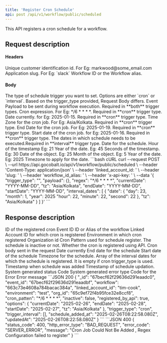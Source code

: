 ```yaml
---
title: 'Register Cron Schedule'
api: post /api/v1/workflow/public/scheduled
---
```


This API registers a cron schedule for a workflow.

## Request description
#### Headers 
<ParamField header="linked_account_id" type="string" required>
  Unique customer identification id. For Eg: markwood@some_email.com
</ParamField>

<ParamField header="slug" type="string" required>
  Application slug. For Eg: `slack`
</ParamField>

<ParamField header="workflow_id_alias" type="string" required>
  Workflow ID or the Workflow alias.
</ParamField>

#### Body
<ParamField body="trigger_type" type="string" required>
  The type of schedule trigger you want to set. Options are either `cron` or `interval`.
</ParamField>
<Info>
Based on the trigger_type provided, Request Body differs.
</Info>
<ParamField body="payload" type="object" required>
  Event Payload to be sent during workflow execution. Required in **both** trigger types.
</ParamField>

<ParamField body="regex" type="string" required>
  Cron expression. For Eg: */6 * * * *. Required in **cron** trigger type.
</ParamField>

<ParamField body="currentDate" type="string" required>
  Date currently. for Eg: 2025-01-15. Required in **cron** trigger type.
</ParamField>
<ParamField body="tz" type="string" required>
  Time Zone for the cron job. For Eg: Asia/Kolkata. Required in **cron** trigger type.
</ParamField>
<ParamField body="endDate" type="string" required>
  End Date for the cron job. For Eg: 2025-01-19. Required in **cron** trigger type.
</ParamField>
<ParamField body="startDate" type="string" required>
  Start date of the cron job. for Eg: 2025-01-16. Required in **cron** trigger type.
</ParamField>



<ParamField body="interval_dates" type="array" required>
  The dates in which schedule needs to be executed.Required in **interval** trigger type.
       <Expandable title="properties">
        <ResponseField name="date" type="object" required>
            Date for the schedule.
                <Expandable title="properties">
                  <ResponseField name="hour" type="string" required>
                        Hour of the timestamp Eg: 21
                    </ResponseField>
                  <ResponseField name="minute" type="string" required>
                        Year of the date. Eg: 45
                    </ResponseField>
                  <ResponseField name="second" type="string" required>
                        Seconds of the timestamp. Eg: 30
                    </ResponseField>
                    <ResponseField name="day" type="string" required>
                        Date of the object. Eg: 25
                    </ResponseField>
                    <ResponseField name="month" type="string" required>
                        Month of the object. Eg: 5
                    </ResponseField>
                    <ResponseField name="year" type="string" required>
                        Year of the date. Eg: 2025
                    </ResponseField>
                </Expandable>
        </ResponseField>
        <ResponseField name="tz" type="string" required>
            Timezone to apply for the date.
        </ResponseField>
     </Expandable>
</ParamField>

<RequestExample>
```bash cURL
curl --request POST \
  --url https://api.gocobalt.io/api/v1/workflow/public/scheduled \
  --header 'Content-Type: application/json' \
  --header 'linked_account_id: <linked_account_id>' \
  --header 'slug: <slug>' \
  --header 'workflow_id_alias: <workflow_id_alias>' \
  --header 'x-api-key: <api-key>' \
  --data '{
  "trigger_type": "<string>",
  "payload": {},
  "regex": "*/6 * * * *",
  "currentDate": "YYYY-MM-DD",
  "tz": "Asia/Kolkata",
  "endDate": "YYYY-MM-DD",
  "startDate": "YYYY-MM-DD",
  "interval_dates": [
        {
            "date": {
                "day": 23,
                "month": 1,
                "year": 2025
                "hour": 22,
                "minute": 22,
                "second": 22
            },
            "tz": "Asia/Kolkata"
        }
    ]
}'
```
</RequestExample>

## Response description

<Tabs>
  <Tab title="200">
    <ResponseField name="_id" type="string">
    ID of the registered cron
    </ResponseField>
    <ResponseField name="event_id" type="string">
    Event ID
    </ResponseField>
    <ResponseField name="workflow" type="string">
    ID or Alias of the workflow
    </ResponseField>
     <ResponseField name="linked_account_id" type="string">
    Linked Account ID for which cron is registered
    </ResponseField>
    <ResponseField name="environment" type="string">
    Environment in which cron registered
    </ResponseField>
    <ResponseField name="org_id" type="string">
    Organization id
    </ResponseField>
    <ResponseField name="cron_pattern" type="string">
    Cron Pattern used for schedule register.
    </ResponseField>
    <ResponseField name="inactive" type="boolean">
    The schedule is inactive or not.
    </ResponseField>
    <ResponseField name="registered_by_api" type="boolean">
    Whether the cron is registered using API.
    </ResponseField>
    <ResponseField name="options" type="object">
    Cron body sent in the request
     <Expandable title="properties">
        <ResponseField name="currentDate" type="string">
            Date currently
        </ResponseField>
        <ResponseField name="endDate" type="string">
            End date for the schedule
        </ResponseField>
        <ResponseField name="startDate" type="string">
            Start date of the schedule
        </ResponseField>
        <ResponseField name="tz" type="string">
            Timezone for the schedule.
        </ResponseField>
     </Expandable>
    </ResponseField>
    <ResponseField name="trigger_interval" type="array">
     Array of the interval dates for which the schedule is registered. It is empty if cron trigger_type is used.
    </ResponseField>
    <ResponseField name="schedule_added_at" type="string">
    Timestamp when schedule was added
    </ResponseField>
    <ResponseField name="updatedAt" type="string">
    Timestamp of schedule updation.
    </ResponseField>
  </Tab>
  <Tab title="Error">
    <ResponseField name="status_code" type="integer">
    System generated status Code
    </ResponseField>
    <ResponseField name="http_error_type" type="string">
    System generated error type
    </ResponseField>
    <ResponseField name="error_code" type="string">
    Code for the Error
    </ResponseField>
    <ResponseField name="message" type="string">
    Error message
    </ResponseField>
  </Tab>
</Tabs>


<ResponseExample>
```JSON 200
{
    "_id": "67becf62f29636d291eaadc0",
    "event_id": "67becf62f29636d291eaadbf",
    "workflow": "663c73e4608a784bacac384a",
    "linked_account_id": "tim-cook",
    "environment": "test",
    "org_id": "65c9ef72f4b95fce32e8ccf8",
    "cron_patten": "*/6 * * * *",
    "inactive": false,
    "registered_by_api": true,
    "options": {
        "currentDate": "2025-02-26",
        "endDate": "2025-02-28",
        "startDate": "2025-02-27",
        "tz": "Asia/Kolkata"
    },
    "trigger_type": "cron",
    "trigger_interval": [],
    "schedule_added_at": "2025-02-26T08:22:58.080Z",
    "updatedAt": "2025-02-26T08:22:58.080Z"
}
```
```JSON 400
{
    "status_code": 400,
    "http_error_type": "BAD_REQUEST",
    "error_code": "SERVER_ERROR",
    "message": "Cron Job Could Not Be Added  , Regex Configuration failed to register"
}
```
</ ResponseExample>